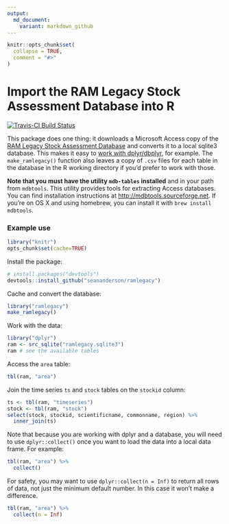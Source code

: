 ```yaml
---
output:
  md_document:
    variant: markdown_github
---
```


<!-- README.md is generated from README.Rmd. Please edit that file -->

```r
knitr::opts_chunk$set(
  collapse = TRUE,
  comment = "#>"
)
```

# Import the RAM Legacy Stock Assessment Database into R

[![Travis-CI Build Status](https://travis-ci.org/seananderson/ramlegacy.svg?branch=master)](https://travis-ci.org/seananderson/ramlegacy)

This package does one thing: it downloads a Microsoft Access copy of the [RAM Legacy Stock Assessment Database](http://ramlegacy.org) and converts it to a local sqlite3 database. This makes it easy to [work with dplyr/dbplyr](https://cran.r-project.org/web/packages/dbplyr/vignettes/dbplyr.html), for example. The `make_ramlegacy()` function also leaves a copy of `.csv` files for each table in the database in the R working directory if you'd prefer to work with those.

**Note that you must have the utility `mdb-tables` installed** and in your path from `mdbtools`. This utility provides tools for extracting Access databases. You can find installation instructions at <http://mdbtools.sourceforge.net>. If you're on OS X and using homebrew, you can install it with `brew install mdbtools`.

### Example use

```r
library("knitr")
opts_chunk$set(cache=TRUE)
```

Install the package:

```r
# install.packages("devtools")
devtools::install_github("seananderson/ramlegacy")
```

Cache and convert the database:

```r
library("ramlegacy")
make_ramlegacy()
```

Work with the data:

```r
library("dplyr")
ram <- src_sqlite("ramlegacy.sqlite3")
ram # see the available tables
```

Access the `area` table:

```r
tbl(ram, "area")
```

Join the time series `ts` and `stock` tables on the `stockid` column:

```r
ts <- tbl(ram, "timeseries")
stock <- tbl(ram, "stock")
select(stock, stockid, scientificname, commonname, region) %>%
  inner_join(ts)
```

Note that because you are working with dplyr and a database, you will need to use `dplyr::collect()` once you want to load the data into a local data frame. For example:

```r
tbl(ram, "area") %>% 
  collect()
```

For safety, you may want to use `dplyr::collect(n = Inf)` to return all rows of data, not just the minimum default number. In this case it won't make a difference.

```r
tbl(ram, "area") %>% 
  collect(n = Inf)
```
